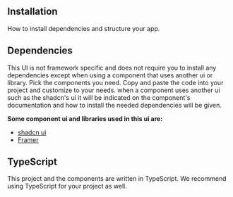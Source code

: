 ## Installation
How to install dependencies and structure your app.

## Dependencies 

This UI is not framework specific and does not require you to install any dependencies except when using a component that uses another ui or library.
Pick the components you need. Copy and paste the code into your project and customize to your needs.
when a component uses another ui such as the shadcn's ui it will be indicated on the component's documentation and how to install the needed dependencies will be given.

**Some component ui and libraries used in  this ui are:**
- [shadcn ui](https://ui.shadcn.com/docs/installation)
- [Framer](https://www.framer.com/motion/introduction/##installation)


## TypeScript

This project and the components are written in TypeScript. We recommend using TypeScript for your project as well.